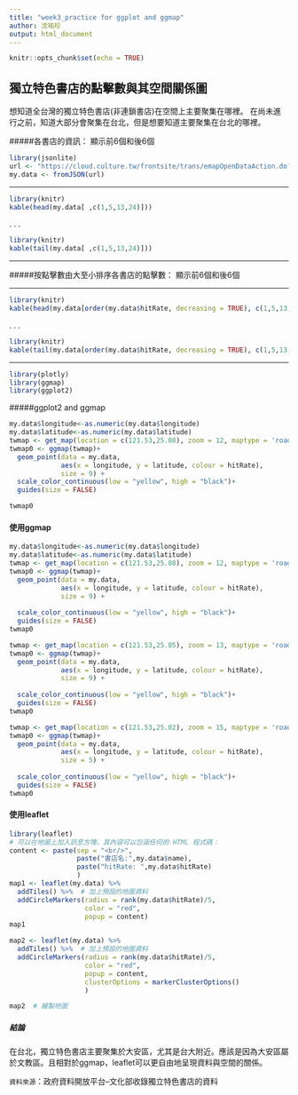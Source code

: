 ```yaml
---
title: "week3_practice for ggplot and ggmap"
author: 沈祐珍
output: html_document
---
```


```r
knitr::opts_chunk$set(echo = TRUE)
```

## 獨立特色書店的點擊數與其空間關係圖
想知道全台灣的獨立特色書店(非連鎖書店)在空間上主要聚集在哪裡。
在尚未進行之前，知道大部分會聚集在台北，但是想要知道主要聚集在台北的哪裡。

#####各書店的資訊：
顯示前6個和後6個

```r
library(jsonlite)
url <- "https://cloud.culture.tw/frontsite/trans/emapOpenDataAction.do?method=exportEmapJson&typeId=M"
my.data <- fromJSON(url)
```

***

```r
library(knitr)
kable(head(my.data[ ,c(1,5,13,24)]))
```
.
.
.
```r
library(knitr)
kable(tail(my.data[ ,c(1,5,13,24)]))
```

***


#####按點擊數由大至小排序各書店的點擊數：
顯示前6個和後6個

***
```r
library(knitr)
kable(head(my.data[order(my.data$hitRate, decreasing = TRUE), c(1,5,13,24) ]))
```
.
.
.
```r
library(knitr)
kable(tail(my.data[order(my.data$hitRate, decreasing = TRUE), c(1,5,13,24) ]))
```

***

```r
library(plotly)
library(ggmap)
library(ggplot2)
```

#####ggplot2 and ggmap
```r
my.data$longitude<-as.numeric(my.data$longitude)
my.data$latitude<-as.numeric(my.data$latitude)
twmap <- get_map(location = c(121.53,25.08), zoom = 12, maptype = 'roadmap')
twmap0 <- ggmap(twmap)+   
  geom_point(data = my.data, 
             aes(x = longitude, y = latitude, colour = hitRate), 
             size = 9) +
  scale_color_continuous(low = "yellow", high = "black")+
  guides(size = FALSE)

twmap0
```


#### 使用ggmap
```r
my.data$longitude<-as.numeric(my.data$longitude)
my.data$latitude<-as.numeric(my.data$latitude)
twmap <- get_map(location = c(121.53,25.08), zoom = 12, maptype = 'roadmap')
twmap0 <- ggmap(twmap)+    
  geom_point(data = my.data, 
             aes(x = longitude, y = latitude, colour = hitRate), 
             size = 9) +
  
  scale_color_continuous(low = "yellow", high = "black")+
  guides(size = FALSE)
twmap0
```


```r
twmap <- get_map(location = c(121.53,25.05), zoom = 13, maptype = 'roadmap')
twmap0 <- ggmap(twmap)+  
  geom_point(data = my.data, 
             aes(x = longitude, y = latitude, colour = hitRate), 
             size = 9) +
  
  scale_color_continuous(low = "yellow", high = "black")+
  guides(size = FALSE)
twmap0
```


```r
twmap <- get_map(location = c(121.53,25.02), zoom = 15, maptype = 'roadmap')
twmap0 <- ggmap(twmap)+   
  geom_point(data = my.data, 
             aes(x = longitude, y = latitude, colour = hitRate), 
             size = 5) +
  
  scale_color_continuous(low = "yellow", high = "black")+
  guides(size = FALSE)
twmap0
```

#### 使用leaflet
```r
library(leaflet)
# 可以在地圖上加入訊息方塊，其內容可以包涵任何的 HTML 程式碼：
content <- paste(sep = "<br/>",
                 paste("書店名:",my.data$name),
                 paste("hitRate: ",my.data$hitRate)
                 )
map1 <- leaflet(my.data) %>%
  addTiles() %>%  # 加上預設的地圖資料
  addCircleMarkers(radius = rank(my.data$hitRate)/5, 
                   color = "red", 
                   popup = content)
map1
```

```r
map2 <- leaflet(my.data) %>%
  addTiles() %>%  # 加上預設的地圖資料
  addCircleMarkers(radius = rank(my.data$hitRate)/5, 
                   color = "red", 
                   popup = content,
                   clusterOptions = markerClusterOptions()
                   )

map2  # 繪製地圖
```

##### 結論
在台北，獨立特色書店主要聚集於大安區，尤其是台大附近。應該是因為大安區屬於文教區。且相對於ggmap，leaflet可以更自由地呈現資料與空間的關係。

`資料來源`：政府資料開放平台--文化部收錄獨立特色書店的資料
